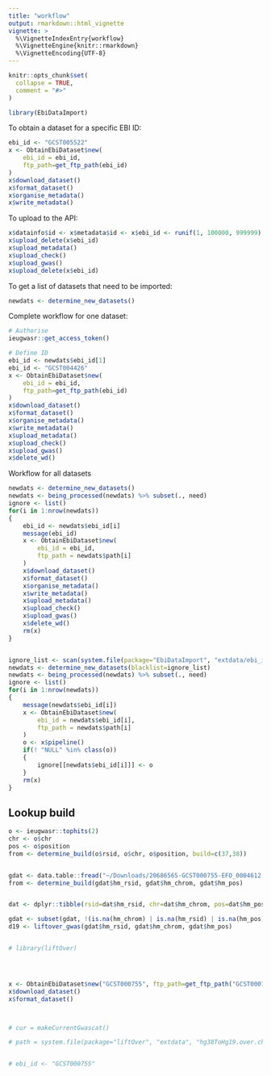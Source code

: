 ```yaml
---
title: "workflow"
output: rmarkdown::html_vignette
vignette: >
  %\VignetteIndexEntry{workflow}
  %\VignetteEngine{knitr::rmarkdown}
  %\VignetteEncoding{UTF-8}
---
```


```r
knitr::opts_chunk$set(
  collapse = TRUE,
  comment = "#>"
)
```

```r
library(EbiDataImport)
```


To obtain a dataset for a specific EBI ID:


```r
ebi_id <- "GCST005522"
x <- ObtainEbiDataset$new(
	ebi_id = ebi_id, 
	ftp_path=get_ftp_path(ebi_id)
)
x$download_dataset()
x$format_dataset()
x$organise_metadata()
x$write_metadata()
```

To upload to the API:

```r
x$datainfo$id <- x$metadata$id <- x$ebi_id <- runif(1, 100000, 999999) %>% round %>% as.character %>% paste0("ebitest-", .)
x$upload_delete(x$ebi_id)
x$upload_metadata()
x$upload_check()
x$upload_gwas()
x$upload_delete(x$ebi_id)
```

To get a list of datasets that need to be imported:

```r
newdats <- determine_new_datasets()
```


Complete workflow for one dataset:

```r

# Authorise
ieugwasr::get_access_token()

# Define ID
ebi_id <- newdats$ebi_id[1]
ebi_id <- "GCST004426"
x <- ObtainEbiDataset$new(
	ebi_id = ebi_id, 
	ftp_path=get_ftp_path(ebi_id)
)
x$download_dataset()
x$format_dataset()
x$organise_metadata()
x$write_metadata()
x$upload_metadata()
x$upload_check()
x$upload_gwas()
x$delete_wd()
```

Workflow for all datasets

```r
newdats <- determine_new_datasets()
newdats <- being_processed(newdats) %>% subset(., need)
ignore <- list()
for(i in 1:nrow(newdats))
{
	ebi_id <- newdats$ebi_id[i]
	message(ebi_id)
	x <- ObtainEbiDataset$new(
		ebi_id = ebi_id, 
		ftp_path = newdats$path[i]
	)
	x$download_dataset()
	x$format_dataset()
	x$organise_metadata()
	x$write_metadata()
	x$upload_metadata()
	x$upload_check()
	x$upload_gwas()
	x$delete_wd()
	rm(x)
}


ignore_list <- scan(system.file(package="EbiDataImport", "extdata/ebi_ignore_list.txt"), character())
newdats <- determine_new_datasets(blacklist=ignore_list)
newdats <- being_processed(newdats) %>% subset(., need)
ignore <- list()
for(i in 1:nrow(newdats))
{
	message(newdats$ebi_id[i])
	x <- ObtainEbiDataset$new(
		ebi_id = newdats$ebi_id[i], 
		ftp_path = newdats$path[i]
	)
	o <- x$pipeline()
	if(! "NULL" %in% class(o))
	{
		ignore[[newdats$ebi_id[i]]] <- o
	}
	rm(x)
}

```





## Lookup build



```r
o <- ieugwasr::tophits(2)
chr <- o$chr
pos <- o$position
from <- determine_build(o$rsid, o$chr, o$position, build=c(37,38))


gdat <- data.table::fread("~/Downloads/20686565-GCST000755-EFO_0004612.h.tsv.gz")
from <- determine_build(gdat$hm_rsid, gdat$hm_chrom, gdat$hm_pos)


dat <- dplyr::tibble(rsid=dat$hm_rsid, chr=dat$hm_chrom, pos=dat$hm_pos)

gdat <- subset(gdat, !(is.na(hm_chrom) | is.na(hm_rsid) | is.na(hm_pos)))
d19 <- liftover_gwas(gdat$hm_rsid, gdat$hm_chrom, gdat$hm_pos)


# library(liftOver)




x <- ObtainEbiDataset$new("GCST000755", ftp_path=get_ftp_path("GCST000755"))
x$download_dataset()
x$format_dataset()



# cur = makeCurrentGwascat()

# path = system.file(package="liftOver", "extdata", "hg38ToHg19.over.chain")


# ebi_id <- "GCST000755"



```


